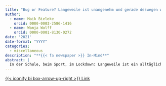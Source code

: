 ```yaml
---
title: "Bug or Feature? Langeweile ist unangenehm und gerade deswegen wichtig"
author:
  - name: Maik Bieleke
    orcid: 0000-0003-2586-1416
  - name: Wanja Wolff
    orcid: 0000-0001-8130-0272
date: '2021'
date-format: "YYYY"
categories:
  - miscellaneous
description: "**{{< fa newspaper >}} In-Mind**"
abstract: |
  In der Schule, beim Sport, im Lockdown: Langeweile ist ein alltäglicher Zustand, der einem lästig aber meist belanglos scheint. Auch die Wissenschaft widmet sich erst seit wenigen Jahren verstärkt der Frage, was Langeweile eigentlich ist und warum man sich langweilt. Dabei entsteht das Bild von Langeweile als einem Katalysator für Veränderung. In diesem Artikel geben wir einen Überblick über die Forschung zur Langeweile und zeigen, warum sie eine mächtige Triebfeder des menschlichen Verhaltens ist.
---
```


<!-- Link -->
<a 
  target = "_blank"
  class = "btn btn-dark rounded-pill"
  href = "https://de.in-mind.org/article/bug-or-feature-langeweile-ist-unangenehm-und-gerade-deswegen-wichtig"
  role = "button">
{{< iconify bi box-arrow-up-right >}} Link
</a>
